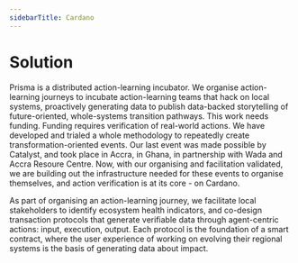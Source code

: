 ```yaml
---
sidebarTitle: Cardano
---
```


# Solution
Prisma is a distributed action-learning incubator. We organise action-learning journeys to incubate action-learning teams that hack on local systems, proactively generating data to publish data-backed storytelling of future-oriented, whole-systems transition pathways. This work needs funding. Funding requires verification of real-world actions. We have developed and trialed a whole methodology to repeatedly create transformation-oriented events. Our last event was made possible by Catalyst, and took place in Accra, in Ghana, in partnership with Wada and Accra Resoure Centre. Now, with our organising and facilitation validated, we are building out the infrastructure needed for these events to organise themselves, and action verification is at its core - on Cardano.

As part of organising an action-learning journey, we facilitate local stakeholders to identify ecosystem health indicators, and co-design transaction protocols that generate verifiable data through agent-centric actions: input, execution, output. Each protocol is the foundation of a smart contract, where the user experience of working on evolving their regional systems is the basis of generating data about impact.


